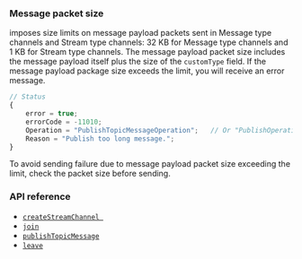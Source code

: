 <PlatformWrapper platform="web">
  
### Message packet size

<Vg k="MESS_SDK" /> imposes size limits on message payload packets sent in Message type channels and Stream type channels: 32 KB for Message type channels and 1 KB for Stream type channels. The message payload packet size includes the message payload itself plus the size of the `customType` field. If the message payload package size exceeds the limit, you will receive an error message.

```javascript
// Status
{
    error = true;
    errorCode = -11010;
    Operation = "PublishTopicMessageOperation";   // Or "PublishOperation"
    Reason = "Publish too long message.";
}
```

To avoid sending failure due to message payload packet size exceeding the limit, check the packet size before sending.

### API reference

- [`createStreamChannel `](../reference/api#channelcreatepropsag_platform)
- [`join`](../reference/api#channeljoinpropsag_platform)
- [`publishTopicMessage`](../reference/api#topicpublishpropsag_platform)
- [`leave`](../reference/api#channelleavepropsag_platform)

</PlatformWrapper>